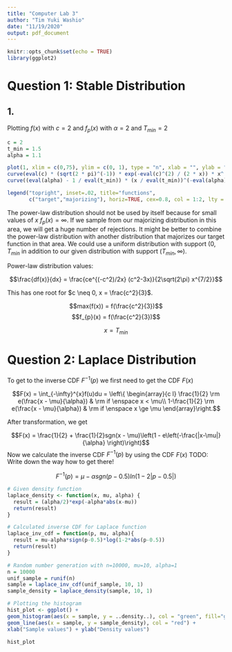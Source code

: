 ```yaml
---
title: "Computer Lab 3"
author: "Tim Yuki Washio"
date: "11/19/2020"
output: pdf_document
---
```


```r
knitr::opts_chunk$set(echo = TRUE)
library(ggplot2)
```

# Question 1: Stable Distribution 

## 1.

Plotting $f(x)$ with $c=2$ and $f_p(x)$ with $\alpha=2$ and $T_{min}=2$

```r
c = 2
t_min = 1.5
alpha = 1.1

plot(1, xlim = c(0,75), ylim = c(0, 1), type = "n", xlab = "", ylab = "", main = "f(x) ~ f_p(x)")
curve(eval(c) * (sqrt(2 * pi)^(-1)) * exp(-eval(c)^(2) / (2 * x)) * x^(-3/2), from=0, to=75, add=TRUE, col="black")
curve((eval(alpha) - 1 / eval(t_min)) * (x / eval(t_min))^(-eval(alpha)), from=0, to=75, add=TRUE, col="red")

legend("topright", inset=.02, title="functions",
       c("target","majorizing"), horiz=TRUE, cex=0.8, col = 1:2, lty = 1)
```

The power-law distribution should not be used by itself because for small values of $x$ $f_p(x) = \infty$. If we sample from our majorizing distribution in this area, we will get a huge number of rejections. It might be better to combine the power-law distribution with another distribution that majorizes our target function in that area. We could use a uniform distribution with support $(0, T_{min}$ in addition to our given distribution with support $(T_{min}, \infty)$.

Power-law distribution values:

$$\frac{df(x)}{dx} = \frac{ce^{(-c^2)/2x} (c^2-3x)}{2\sqrt(2\pi) x^{7/2}}$$

This has one root for $c \neq 0, x = \frac{c^2}{3}$.

$$max(f(x)) = f(\frac{c^2}{3})$$
$$f_{p}(x) = f(\frac{c^2}{3})$$

$$x = T_{min}$$

# Question 2: Laplace Distribution

To get to the inverse CDF $F^{-1}(p)$ we first need to get the CDF $F(x)$

$$F(x) = \int_{-\infty}^{x}f(u)du = \left\{
\begin{array}{c l}	
    \frac{1}{2} \rm e(\frac{x - \mu}{\alpha})  & \rm if \enspace  x < \mu\\
     1-\frac{1}{2} \rm e(\frac{x - \mu}{\alpha}) & \rm if \enspace x \ge \mu
\end{array}\right.$$

After transformation, we get

$$F(x) = \frac{1}{2} + \frac{1}{2}sgn(x - \mu)\left(1 - e\left(-\frac{|x-\mu|}{\alpha} \right)\right)$$
Now we calculate the inverse CDF $F^{-1}(p)$ by using the CDF $F(x)$ TODO: Write down the way how to get there!

$$F^{-1}(p) = \mu - \alpha sgn(p-0.5)ln(1-2|p-0.5|)$$

```r
# Given density function
laplace_density <- function(x, mu, alpha) {
  result = (alpha/2)*exp(-alpha*abs(x-mu))
  return(result)
}

# Calculated inverse CDF for Laplace function
laplace_inv_cdf = function(p, mu, alpha){
  result = mu-alpha*sign(p-0.5)*log(1-2*abs(p-0.5))
  return(result)
}

# Random number generation with n=10000, mu=10, alpha=1
n = 10000
unif_sample = runif(n)
sample = laplace_inv_cdf(unif_sample, 10, 1)
sample_density = laplace_density(sample, 10, 1)
```

```r
# Plotting the histogram
hist_plot <- ggplot() +
geom_histogram(aes(x = sample, y = ..density..), col = "green", fill="green") +
geom_line(aes(x = sample, y = sample_density), col = "red") +
xlab("Sample values") + ylab("Density values")

hist_plot
```
